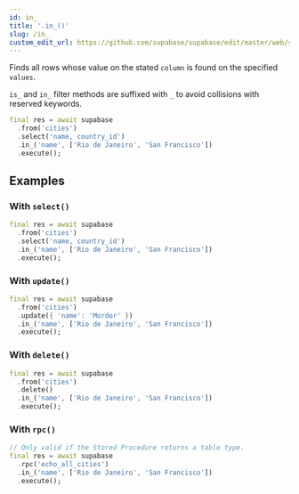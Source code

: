 ```yaml
---
id: in_
title: '.in_()'
slug: /in_
custom_edit_url: https://github.com/supabase/supabase/edit/master/web/spec/supabase_dart_v1_ref.yml
---
```



Finds all rows whose value on the stated `column` is found on the specified `values`.

`is_` and `in_` filter methods are suffixed with `_` to avoid collisions with reserved keywords.

```dart
final res = await supabase
  .from('cities')
  .select('name, country_id')
  .in_('name', ['Rio de Janeiro', 'San Francisco'])
  .execute();
```

## Examples

### With `select()`

```dart
final res = await supabase
  .from('cities')
  .select('name, country_id')
  .in_('name', ['Rio de Janeiro', 'San Francisco'])
  .execute();
```

### With `update()`

```dart
final res = await supabase
  .from('cities')
  .update({ 'name': 'Mordor' })
  .in_('name', ['Rio de Janeiro', 'San Francisco'])
  .execute();
```

### With `delete()`

```dart
final res = await supabase
  .from('cities')
  .delete()
  .in_('name', ['Rio de Janeiro', 'San Francisco'])
  .execute();
```

### With `rpc()`

```dart
// Only valid if the Stored Procedure returns a table type.
final res = await supabase
  .rpc('echo_all_cities')
  .in_('name', ['Rio de Janeiro', 'San Francisco'])
  .execute();
```
